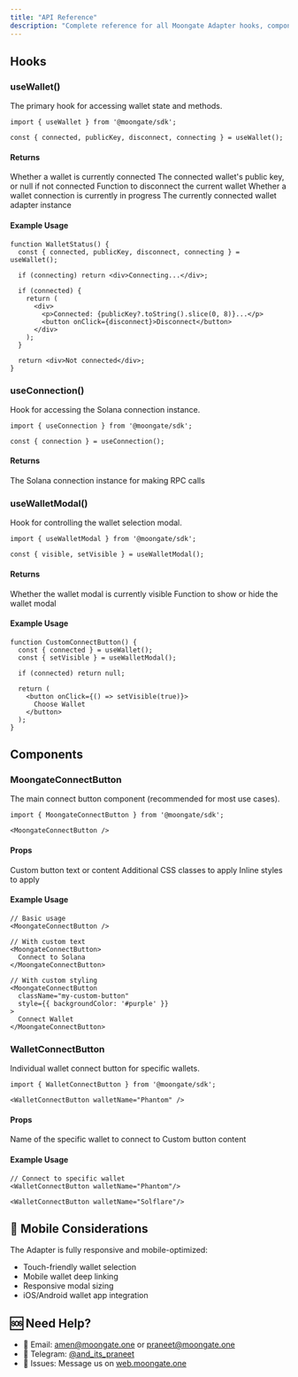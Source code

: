 ```yaml
---
title: "API Reference"
description: "Complete reference for all Moongate Adapter hooks, components, and configuration options."
---
```



## Hooks

### useWallet()

The primary hook for accessing wallet state and methods.

```tsx
import { useWallet } from '@moongate/sdk';

const { connected, publicKey, disconnect, connecting } = useWallet();
```

#### Returns

<ResponseField name="connected" type="boolean">
  Whether a wallet is currently connected
</ResponseField>

<ResponseField name="publicKey" type="PublicKey | null">
  The connected wallet's public key, or null if not connected
</ResponseField>

<ResponseField name="disconnect" type="() => void">
  Function to disconnect the current wallet
</ResponseField>

<ResponseField name="connecting" type="boolean">
  Whether a wallet connection is currently in progress
</ResponseField>

<ResponseField name="wallet" type="Wallet | null">
  The currently connected wallet adapter instance
</ResponseField>

#### Example Usage

```tsx
function WalletStatus() {
  const { connected, publicKey, disconnect, connecting } = useWallet();

  if (connecting) return <div>Connecting...</div>;
  
  if (connected) {
    return (
      <div>
        <p>Connected: {publicKey?.toString().slice(0, 8)}...</p>
        <button onClick={disconnect}>Disconnect</button>
      </div>
    );
  }

  return <div>Not connected</div>;
}
```

### useConnection()

Hook for accessing the Solana connection instance.

```tsx
import { useConnection } from '@moongate/sdk';

const { connection } = useConnection();
```

#### Returns

<ResponseField name="connection" type="Connection">
  The Solana connection instance for making RPC calls
</ResponseField>


### useWalletModal()

Hook for controlling the wallet selection modal.

```tsx
import { useWalletModal } from '@moongate/sdk';

const { visible, setVisible } = useWalletModal();
```

#### Returns

<ResponseField name="visible" type="boolean">
  Whether the wallet modal is currently visible
</ResponseField>

<ResponseField name="setVisible" type="(visible: boolean) => void">
  Function to show or hide the wallet modal
</ResponseField>

#### Example Usage

```tsx
function CustomConnectButton() {
  const { connected } = useWallet();
  const { setVisible } = useWalletModal();

  if (connected) return null;

  return (
    <button onClick={() => setVisible(true)}>
      Choose Wallet
    </button>
  );
}
```

## Components

### MoongateConnectButton

The main connect button component (recommended for most use cases).

```tsx
import { MoongateConnectButton } from '@moongate/sdk';

<MoongateConnectButton />
```

#### Props

<ResponseField name="children" type="ReactNode" default="Connect Wallet">
  Custom button text or content
</ResponseField>

<ResponseField name="className" type="string">
  Additional CSS classes to apply
</ResponseField>

<ResponseField name="style" type="CSSProperties">
  Inline styles to apply
</ResponseField>

#### Example Usage

```tsx
// Basic usage
<MoongateConnectButton />

// With custom text
<MoongateConnectButton>
  Connect to Solana
</MoongateConnectButton>

// With custom styling
<MoongateConnectButton 
  className="my-custom-button"
  style={{ backgroundColor: '#purple' }}
>
  Connect Wallet
</MoongateConnectButton>
```



### WalletConnectButton

Individual wallet connect button for specific wallets.

```tsx
import { WalletConnectButton } from '@moongate/sdk';

<WalletConnectButton walletName="Phantom" />
```

#### Props

<ResponseField name="walletName" type="string" required>
  Name of the specific wallet to connect to
</ResponseField>

<ResponseField name="children" type="ReactNode">
  Custom button content
</ResponseField>

#### Example Usage

```tsx
// Connect to specific wallet
<WalletConnectButton walletName="Phantom"/>

<WalletConnectButton walletName="Solflare"/>

```




## 📱 Mobile Considerations

The Adapter is fully responsive and mobile-optimized:

- Touch-friendly wallet selection
- Mobile wallet deep linking
- Responsive modal sizing
- iOS/Android wallet app integration

## 🆘 Need Help?

- 📧 Email: amen@moongate.one or praneet@moongate.one
- 💬 Telegram: [@and_its_praneet](https://t.me/and_its_praneet)
- 🐛 Issues: Message us on [web.moongate.one](https://web.moongate.one)
